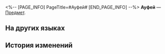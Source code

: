 <%-- [PAGE_INFO]
PageTitle=#Ауфей#
[END_PAGE_INFO] --%>
{{Предмет Инфобокс
|id          = 260000
|Изображение = Предмет Ауфей.png
|Тип         = 
|Инвентарь   = 
|Редкость    = 4
|Эффект      = 
|Описание    = Валюта, используемая в Меморном лабиринте, созданная по подобию фей. Их можно получить при работе в ресторане и использовать на нужды управления.
}}
{{Описание|«Правило лабиринта номер один: не забывай платить за еду».}}
'''Ауфей''' — [[Предмет]].

==На других языках==
{{На других языках
|en   = Fairy Gold Coin
|zhs  = 妖精金币
|zht  = 妖精金幣
|ja   = 妖精の金貨
|ko   = 요정 금화
|es   = Hadoblón
|fr   = Fée d'or
|ru   = Ауфей
|th   = เหรียญทองภูต
|vi   = Tiền Vàng Yêu Tinh
|de   = Feengoldmünze
|id   = Koin Emas Peri
|pt   = Moeda de Ouro das Fadas
}}

==История изменений==
{{История изменений|3.5}}